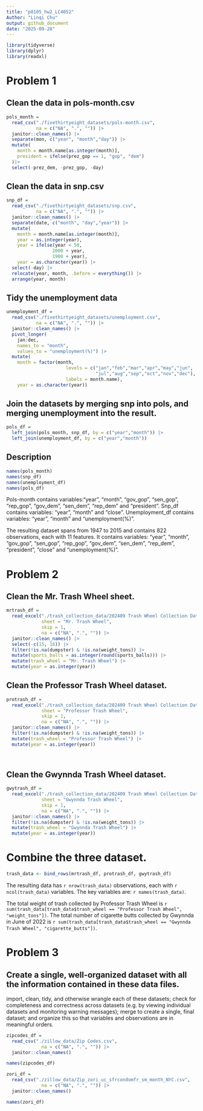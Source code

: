 ```yaml
---
title: "p8105_hw2_LC4052"
Author: "Linqi Chu"
output: github_document
date: "2025-09-28"
---
```


```r
library(tidyverse)
library(dplyr)
library(readxl)

```


# Problem 1

## Clean the data in pols-month.csv

```r
pols_month = 
  read_csv("./fivethirtyeight_datasets/pols-month.csv",
           na = c("NA", ".", "")) |>
  janitor::clean_names() |>
  separate(mon, c("year", "month","day")) |>
  mutate(
    month = month.name[as.integer(month)],
    president = ifelse(prez_gop == 1, "gop", "dem")
  )|>
  select(-prez_dem, -prez_gop, -day)

```


## Clean the data in snp.csv

```r
snp_df = 
  read_csv("./fivethirtyeight_datasets/snp.csv",
           na = c("NA", ".", "")) |>
  janitor::clean_names() |>
  separate(date, c("month", "day","year")) |>
  mutate(
    month = month.name[as.integer(month)],
    year = as.integer(year),
    year = ifelse(year < 50,
                 2000 + year,
                 1900 + year),
    year = as.character(year)) |>
  select(-day) |>
  relocate(year, month, .before = everything()) |> 
  arrange(year, month)


```


## Tidy the unemployment data

```r
unemployment_df = 
  read_csv("./fivethirtyeight_datasets/unemployment.csv",
           na = c("NA", ".", "")) |>
  janitor::clean_names() |>
  pivot_longer(
    jan:dec,
    names_to = "month", 
    values_to = "unemployment(%)") |>
  mutate(
    month = factor(month, 
                      levels = c("jan","feb","mar","apr","may","jun",
                                 "jul","aug","sep","oct","nov","dec"),
                      labels = month.name),
    year = as.character(year))

```


## Join the datasets by merging snp into pols, and merging unemployment into the result.

```r
pols_df = 
  left_join(pols_month, snp_df, by = c("year","month")) |>
  left_join(unemployment_df, by = c("year","month"))

```


## Description

```r
names(pols_month)
names(snp_df)
names(unemployment_df)
names(pols_df)

```

Pols-month contains variables:"year", "month", "gov_gop", "sen_gop", "rep_gop", "gov_dem", "sen_dem", "rep_dem" and "president".
Snp_df contains variables: "year", "month" and "close".
Unemployment_df contains variables: "year", "month" and "unemployment(%)".

The resulting dataset spans from 1947 to 2015 and contains 822 observations, each with 11 features.
It contains variables: "year", "month", "gov_gop", "sen_gop", "rep_gop", "gov_dem", "sen_dem", "rep_dem", "president", "close" and "unemployment(%)".




# Problem 2

## Clean the Mr. Trash Wheel sheet.

```r
mrtrash_df = 
  read_excel("./trash_collection_data/202409 Trash Wheel Collection Data.xlsx",
             sheet = "Mr. Trash Wheel",
             skip = 1,
             na = c("NA", ".", "")) |>
  janitor::clean_names() |>
  select(-c(15, 16)) |>
  filter(!is.na(dumpster) & !is.na(weight_tons)) |>
  mutate(sports_balls = as.integer(round(sports_balls))) |>
  mutate(trash_wheel = "Mr. Trash Wheel") |>
  mutate(year = as.integer(year))


```


## Clean the Professor Trash Wheel dataset.

```r
protrash_df = 
  read_excel("./trash_collection_data/202409 Trash Wheel Collection Data.xlsx",
             sheet = "Professor Trash Wheel",
             skip = 1,
             na = c("NA", ".", "")) |>
  janitor::clean_names() |>
  filter(!is.na(dumpster) & !is.na(weight_tons)) |>
  mutate(trash_wheel = "Professor Trash Wheel") |>
  mutate(year = as.integer(year))
  
  
```


## Clean the Gwynnda Trash Wheel dataset.

```r
gwytrash_df = 
  read_excel("./trash_collection_data/202409 Trash Wheel Collection Data.xlsx",
             sheet = "Gwynnda Trash Wheel",
             skip = 1,
             na = c("NA", ".", "")) |>
  janitor::clean_names() |>
  filter(!is.na(dumpster) & !is.na(weight_tons)) |>
  mutate(trash_wheel = "Gwynnda Trash Wheel") |>
  mutate(year = as.integer(year))


```


# Combine the three dataset.

```r
trash_data <- bind_rows(mrtrash_df, protrash_df, gwytrash_df)

```


The resulting data has `r nrow(trash_data)` observations, each with `r ncol(trash_data)` variables. The key variables are: `r names(trash_data)`.

The total weight of trash collected by Professor Trash Wheel is `r sum(trash_data[trash_data$trash_wheel == "Professor Trash Wheel", "weight_tons"])`. 
The total number of cigarette butts collected by Gwynnda in June of 2022 is 
`r sum(trash_data[trash_data$trash_wheel == "Gwynnda Trash Wheel", "cigarette_butts"])`.




# Problem 3


## Create a single, well-organized dataset with all the information contained in these data files. 


import, clean, tidy, and otherwise wrangle each of these datasets; check for completeness and correctness across datasets (e.g. by viewing individual datasets and monitoring warning messages); merge to create a single, final dataset; and organize this so that variables and observations are in meaningful orders.


```r
zipcodes_df = 
  read_csv("./zillow_data/Zip Codes.csv",
             na = c("NA", ".", "")) |>
  janitor::clean_names()

names(zipcodes_df)

```


```r
zori_df = 
  read_csv("./zillow_data/Zip_zori_uc_sfrcondomfr_sm_month_NYC.csv",
             na = c("NA", ".", "")) |>
  janitor::clean_names()

names(zori_df)


```

```r







```


